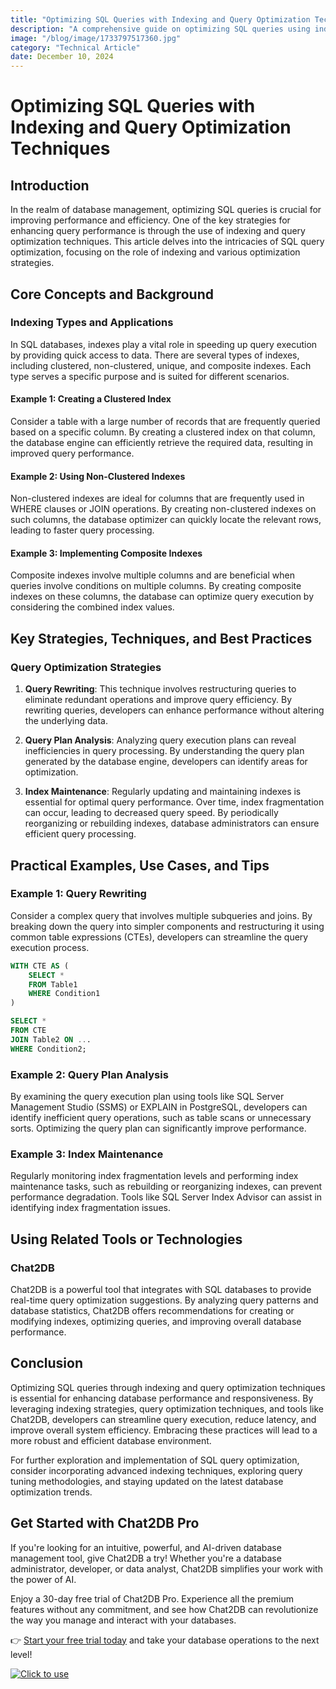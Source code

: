```yaml
---
title: "Optimizing SQL Queries with Indexing and Query Optimization Techniques"
description: "A comprehensive guide on optimizing SQL queries using indexing and query optimization techniques."
image: "/blog/image/1733797517360.jpg"
category: "Technical Article"
date: December 10, 2024
---
```


# Optimizing SQL Queries with Indexing and Query Optimization Techniques


<Authors date="December 10, 2024">
  <Author name="Ethan Clarke" link="https://chat2db.ai" />
</Authors>

## Introduction

In the realm of database management, optimizing SQL queries is crucial for improving performance and efficiency. One of the key strategies for enhancing query performance is through the use of indexing and query optimization techniques. This article delves into the intricacies of SQL query optimization, focusing on the role of indexing and various optimization strategies.

## Core Concepts and Background

### Indexing Types and Applications

In SQL databases, indexes play a vital role in speeding up query execution by providing quick access to data. There are several types of indexes, including clustered, non-clustered, unique, and composite indexes. Each type serves a specific purpose and is suited for different scenarios.

#### Example 1: Creating a Clustered Index

Consider a table with a large number of records that are frequently queried based on a specific column. By creating a clustered index on that column, the database engine can efficiently retrieve the required data, resulting in improved query performance.

#### Example 2: Using Non-Clustered Indexes

Non-clustered indexes are ideal for columns that are frequently used in WHERE clauses or JOIN operations. By creating non-clustered indexes on such columns, the database optimizer can quickly locate the relevant rows, leading to faster query processing.

#### Example 3: Implementing Composite Indexes

Composite indexes involve multiple columns and are beneficial when queries involve conditions on multiple columns. By creating composite indexes on these columns, the database can optimize query execution by considering the combined index values.

## Key Strategies, Techniques, and Best Practices

### Query Optimization Strategies

1. **Query Rewriting**: This technique involves restructuring queries to eliminate redundant operations and improve query efficiency. By rewriting queries, developers can enhance performance without altering the underlying data.

2. **Query Plan Analysis**: Analyzing query execution plans can reveal inefficiencies in query processing. By understanding the query plan generated by the database engine, developers can identify areas for optimization.

3. **Index Maintenance**: Regularly updating and maintaining indexes is essential for optimal query performance. Over time, index fragmentation can occur, leading to decreased query speed. By periodically reorganizing or rebuilding indexes, database administrators can ensure efficient query processing.

## Practical Examples, Use Cases, and Tips

### Example 1: Query Rewriting

Consider a complex query that involves multiple subqueries and joins. By breaking down the query into simpler components and restructuring it using common table expressions (CTEs), developers can streamline the query execution process.

```sql
WITH CTE AS (
    SELECT *
    FROM Table1
    WHERE Condition1
)

SELECT *
FROM CTE
JOIN Table2 ON ...
WHERE Condition2;
```

### Example 2: Query Plan Analysis

By examining the query execution plan using tools like SQL Server Management Studio (SSMS) or EXPLAIN in PostgreSQL, developers can identify inefficient query operations, such as table scans or unnecessary sorts. Optimizing the query plan can significantly improve performance.

### Example 3: Index Maintenance

Regularly monitoring index fragmentation levels and performing index maintenance tasks, such as rebuilding or reorganizing indexes, can prevent performance degradation. Tools like SQL Server Index Advisor can assist in identifying index fragmentation issues.

## Using Related Tools or Technologies

### Chat2DB

Chat2DB is a powerful tool that integrates with SQL databases to provide real-time query optimization suggestions. By analyzing query patterns and database statistics, Chat2DB offers recommendations for creating or modifying indexes, optimizing queries, and improving overall database performance.

## Conclusion

Optimizing SQL queries through indexing and query optimization techniques is essential for enhancing database performance and responsiveness. By leveraging indexing strategies, query optimization techniques, and tools like Chat2DB, developers can streamline query execution, reduce latency, and improve overall system efficiency. Embracing these practices will lead to a more robust and efficient database environment.

For further exploration and implementation of SQL query optimization, consider incorporating advanced indexing techniques, exploring query tuning methodologies, and staying updated on the latest database optimization trends.


## Get Started with Chat2DB Pro

If you're looking for an intuitive, powerful, and AI-driven database management tool, give Chat2DB a try! Whether you're a database administrator, developer, or data analyst, Chat2DB simplifies your work with the power of AI.

Enjoy a 30-day free trial of Chat2DB Pro. Experience all the premium features without any commitment, and see how Chat2DB can revolutionize the way you manage and interact with your databases.

👉 [Start your free trial today](https://chat2db.ai/pricing) and take your database operations to the next level!


[![Click to use](/image/blog/bg/chat2db.jpg)](https://chat2db.ai/)
